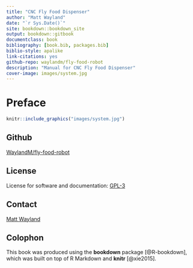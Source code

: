 ```yaml
--- 
title: "CNC Fly Food Dispenser"
author: "Matt Wayland"
date: "`r Sys.Date()`"
site: bookdown::bookdown_site
output: bookdown::gitbook
documentclass: book
bibliography: [book.bib, packages.bib]
biblio-style: apalike
link-citations: yes
github-repo: waylandm/fly-food-robot
description: "Manual for CNC Fly Food Dispenser"
cover-image: images/system.jpg
---
```



# Preface{-}

```r
knitr::include_graphics("images/system.jpg")
```

<!---, fig.cap="Robot"--->


<!---Figure \@ref(fig:system)--->



## Github{-}
[WaylandM/fly-food-robot](https://github.com/WaylandM/fly-food-robot)

## License{-}
License for software and documentation:
[GPL-3](https://www.gnu.org/licenses/gpl-3.0.en.html)

## Contact{-}
<a href="mailto:mw283@cam.ac.uk">Matt Wayland</a>


## Colophon{-}

This book was produced using the **bookdown** package [@R-bookdown], which was built on top of R Markdown and **knitr** [@xie2015].
